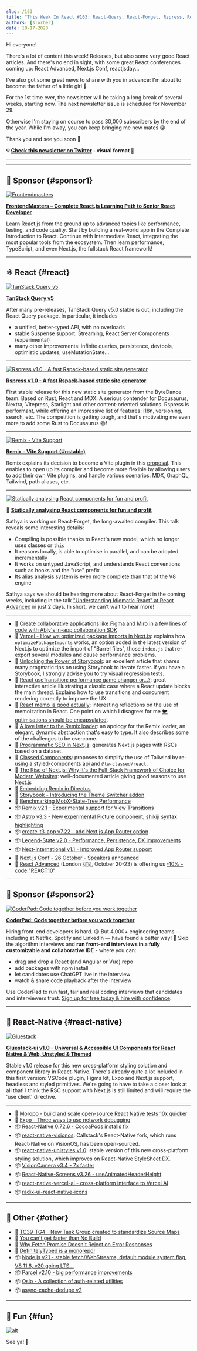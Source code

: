 ```yaml
---
slug: /163
title: "This Week In React #163: React-Query, React-Forget, Rspress, Remix Vite, Next.js Barrels, Storybook, Memo, Transitions, Gluestack, VisionCamera, Unistyles, VisionOS, Expo debugging..."
authors: [slorber]
date: 10-17-2023
---
```


Hi everyone!

There's a lot of content this week! Releases, but also some very good React articles. And there's no end in sight, with some great React conferences coming up: React Advanced, Next.js Conf, reactjsday...

I've also got some great news to share with you in advance: I'm about to become the father of a little girl 🤗

For the 1st time ever, the newsletter will be taking a long break of several weeks, starting now. The next newsletter issue is scheduled for November 29.

Otherwise I'm staying on course to pass 30,000 subscribers by the end of the year. While I'm away, you can keep bringing me new mates 😜

Thank you and see you soon 👋

<!-- truncate -->

**💡 [Check this newsletter on Twitter](https://slo.im/thread) - visual format 🎨**

---


<Support />

---

## 💸 Sponsor {#sponsor1}

[![Frontendmasters](/emails/issues/158/frontendmasters.jpg)](https://frontendmasters.com/learn/react/?utm_source=newsletter&utm_medium=thisweekinreact&utm_campaign=reactpath)

**[FrontendMasters – Complete React.js Learning Path to Senior React Developer](https://frontendmasters.com/learn/react/?utm_source=newsletter&utm_medium=thisweekinreact&utm_campaign=reactpath)**

Learn React.js from the ground up to advanced topics like performance, testing, and code quality. Start by building a real-world app in the Complete Introduction to React. Continue with Intermediate React, integrating the most popular tools from the ecosystem. Then learn performance, TypeScript, and even Next.js, the fullstack React framework!

---

## ⚛️ React {#react}

[![TanStack Query v5](/emails/issues/163/tanstack-query-v5.jpg)](https://tanstack.com/blog/announcing-tanstack-query-v5)

[**TanStack Query v5**](https://tanstack.com/blog/announcing-tanstack-query-v5)

After many pre-releases, TanStack Query v5.0 stable is out, including the React Query package. In particular, it includes

- a unified, better-typed API, with no overloads
- stable Suspense support. Streaming, React Server Components (experimental)
- many other improvements: infinite queries, persistence, devtools, optimistic updates, useMutationState...

---

[![Rspress v1.0 - A fast Rspack-based static site generator](/emails/issues/163/rspress.jpg)](https://github.com/orgs/web-infra-dev/discussions/5)

[**Rspress v1.0 - A fast Rspack-based static site generator**](https://github.com/orgs/web-infra-dev/discussions/5)

First stable release for this new static site generator from the ByteDance team. Based on Rust, React and MDX. A serious contender for Docusaurus, Nextra, Vitepress, Starlight and other content-oriented solutions. Rspress is performant, while offering an impressive list of features: i18n, versioning, search, etc. The competition is getting tough, and that's motivating me even more to add some Rust to Docusaurus 😄!

---

[![Remix - Vite Support](/emails/issues/163/remix-vite.jpg)](https://remix.run/docs/en/dev/future/vite)

[**Remix - Vite Support (Unstable)**](https://remix.run/docs/en/dev/future/vite)

Remix explains its decision to become a Vite plugin in this [proposal](https://github.com/remix-run/remix/discussions/7632). This enables to open up its compiler and become more flexible by allowing users to add their own Vite plugins, and handle various scenarios: MDX, GraphQL, Tailwind, path aliases, etc.

---

[![Statically analysing React components for fun and profit](/emails/issues/163/react-forget.jpg)](https://www.youtube.com/watch?v=kjOacmVsLSE)

🎥 [**Statically analysing React components for fun and profit**](https://www.youtube.com/watch?v=kjOacmVsLSE)

Sathya is working on React-Forget, the long-awaited compiler. This talk reveals some interesting details:

- Compiling is possible thanks to React's new model, which no longer uses classes or `this`
- It reasons locally, is able to optimise in parallel, and can be adopted incrementally
- It works on untyped JavaScript, and understands React conventions such as hooks and the "use" prefix
- Its alias analysis system is even more complete than that of the V8 engine

Sathya says we should be hearing more about React-Forget in the coming weeks, including in the talk ["Understanding Idiomatic React" at React Advanced](https://reactadvanced.com/schedule-offline) in just 2 days. In short, we can't wait to hear more!

---

- 💸 [Create collaborative applications like Figma and Miro in a few lines of code with Ably's in-app collaboration SDK](https://hubs.la/Q023nqgg0)
- 📜 [Vercel - How we optimized package imports in Next.js](https://vercel.com/blog/how-we-optimized-package-imports-in-next-js): explains how `optimizePackageImports` works, an option added in the latest version of Next.js to optimize the import of "Barrel files", those `index.js` that re-export several modules and cause performance problems.
- 📜 [Unlocking the Power of Storybook](https://formidable.com/blog/2023/unlocking-the-power-of-storybook/): an excellent article that shares many pragmatic tips on using Storybook to iterate faster. If you have a Storybook, I strongly advise you to try visual regression tests.
- 📜 [React useTransition: performance game changer or...?](https://www.developerway.com/posts/use-transition): great interactive article illustrating a classic case where a React update blocks the main thread. Explains how to use transitions and concurrent rendering correctly to improve the UX.
- 📜 [React memo is good actually](https://timtech.blog/posts/react-memo-is-good-actually/): interesting reflections on the use of memoization in React. One point on which I disagree: for me [🐦 optimisations should be encapsulated](https://twitter.com/sebastienlorber/status/1709258823582564644).
- 📜 [A love letter to the Remix loader](https://laconicwit.com/a-love-letter-to-the-remix-loader/): an apology for the Remix loader, an elegant, dynamic abstraction that's easy to type. It also describes some of the challenges to be overcome.
- 📜 [Programmatic SEO in Next.js](https://practicalprogrammatic.com/blog/programmatic-seo-in-nextjs/): generates Next.js pages with RSCs based on a dataset.
- 📜 [Classed Components](https://flexible.dev/blog/single-line-components/): proposes to simplify the use of Tailwind by re-using a styled-components api and `@tw-classed/react`.
- 📜 [The Rise of Next.js: Why It's the Full-Stack Framework of Choice for Modern Websites](https://www.felixvemmer.com/blog/why-next-js/): well-documented article giving good reasons to use Next.js
- 📜 [Embedding Remix in Directus](https://echobind.com/post/embedding-remix-in-directus)
- 📜 [Storybook - Introducing the Theme Switcher addon](https://storybook.js.org/blog/introducing-theme-switcher-addon/)
- 📜 [Benchmarking MobX-State-Tree Performance](https://coolsoftware.dev/blog/benchmarking-mobx-state-tree/)
- 📦 [Remix v2.1 - Experimental support for View Transitions](https://github.com/remix-run/remix/releases/tag/remix%402.1.0)
- 📦 [Astro v3.3 - New experimental Picture component, shikiji syntax highlighting](https://astro.build/blog/astro-330/)
- 📦 [create-t3-app v7.22 - add Next.js App Router option](https://github.com/t3-oss/create-t3-app/releases/tag/create-t3-app%407.22.0)
- 📦 [Legend-State v2.0 - Performance, Persistence, DX improvements](https://legendapp.com/open-source/legend-state-v2/)
- 📦 [Next-international v1.1 - Improved App Router support](https://github.com/QuiiBz/next-international/releases/tag/1.1.0)
- 👥 [Next.js Conf - 26 October - Speakers announced](https://nextjs.org/conf/speakers)
- 👥 [React Advanced](https://reactadvanced.com/?utm_source=email&utm_medium=thisweekinreact) (London 🇬🇧, October 20-23) is offering us [\-10% - code "REACT10"](https://ti.to/gitnation/react-advanced-london-2023/discount/REACT10)

<SubscribeFormEmbed placement="middle" />

---

## 💸 Sponsor {#sponsor2}

[![CoderPad: Code together before you work together](/emails/issues/154/coderpad.png)](https://coderpad.io/?utm_medium=3pmedia&utm_source=ThisWeekInReact&utm_campaign=23-Q3-3PMedia-ThisWeekInReact-ACQ-All-Global-Newsletter)

**[CoderPad: Code together before you work together](https://coderpad.io/?utm_medium=3pmedia&utm_source=ThisWeekInReact&utm_campaign=23-Q3-3PMedia-ThisWeekInReact-ACQ-All-Global-Newsletter)**

Hiring front-end developers is hard. 😩 But 4,000+ engineering teams — including at Netflix, Spotify and LinkedIn — have found a better way! 🤠 Skip the algorithm interviews and **run front-end interviews in a fully customizable and collaborative IDE** - where you can:

- drag and drop a React (and Angular or Vue) repo
- add packages with npm install
- let candidates use ChatGPT live in the interview
- watch & share code playback after the interview

Use CoderPad to run fast, fair and real coding interviews that candidates and interviewers trust. [Sign up for free today & hire with confidence](https://coderpad.io/?utm_medium=3pmedia&utm_source=ThisWeekInReact&utm_campaign=23-Q3-3PMedia-ThisWeekInReact-ACQ-All-Global-Newsletter).

---

## 📱 React-Native {#react-native}

[![Gluestack](/emails/issues/163/gluestack.jpg)](https://gluestack.io/ui/v1)

[**Gluestack-ui v1.0 - Universal & Accessible UI Components for React Native & Web, Unstyled & Themed**](https://gluestack.io/ui/v1)

Stable v1.0 release for this new cross-platform styling solution and component library in React-Native. There's already quite a lot included in this first version: VSCode plugin, Figma kit, Expo and Next.js support, headless and styled primitives. We're going to have to take a closer look at all that! I think the RSC support with Next.js is still limited and will require the 'use client' directive.

---

- 💸 [Moropo - build and scale open-source React Native tests 10x quicker](https://www.moropo.com/for-react-native?utm_source=newsletter&utm_medium=emails&utm_campaign=twir-20231018)
- 📜 [Expo - Three ways to use network debugging](https://blog.expo.dev/three-ways-to-use-network-debugging-75fa6118fac6)
- 📦 [React-Native 0.72.6 - CocoaPods installs fix](https://github.com/facebook/react-native/releases/tag/v0.72.6)
- 📦 [react-native-visionos](https://github.com/callstack/react-native-visionos): Callstack's React-Native fork, which runs React-Native on VisionOS, has been open-sourced.
- 📦 [react-native-unistyles v1.0](https://github.com/jpudysz/react-native-unistyles): stable version of this new cross-platform styling solution, which improves on React-Native StyleSheet DX.
- 📦 [VisionCamera v3.4 - 7x faster](https://github.com/mrousavy/react-native-vision-camera/releases/tag/v3.4.0)
- 📦 [React-Native-Screens v3.26 - useAnimatedHeaderHeight](https://github.com/software-mansion/react-native-screens/releases/tag/3.26.0)
- 📦 [react-native-vercel-ai - cross-platform interface to Vercel AI](https://github.com/bidah/react-native-vercel-ai)
- 📦 [radix-ui-react-native-icons](https://github.com/Eronred/radix-ui-react-native-icons)

---

## 🔀 Other {#other}

- 👀 [TC39-TG4 - New Task Group created to standardize Source Maps](https://www.ecma-international.org/news/ecma-tc39-ecmascript-initiates-a-new-task-group-to-standardize-source-maps//)
- 📜 [You can't get faster than No Build](https://world.hey.com/dhh/you-can-t-get-faster-than-no-build-7a44131c)
- 📜 [Why Fetch Promise Doesn't Reject on Error Responses](https://kettanaito.com/blog/why-fetch-promise-doesnt-reject-on-error-responses)
- 📜 [DefinitelyTyped is a monorepo!](https://jakebailey.dev/posts/pnpm-dt-3/)
- 📦 [Node.js v21 - stable fetch/WebStreams, default module system flag, V8 11.8, v20 going LTS...](https://openjsf.org/announcement/2023/10/17/node-js-21-available-now/)
- 📦 [Parcel v2.10 - big performance improvements](https://github.com/parcel-bundler/parcel/releases/tag/v2.10.0)
- 📦 [Oslo - A collection of auth-related utilities](https://github.com/pilcrowOnPaper/oslo)
- 📦 [async-cache-dedupe v2](https://github.com/mcollina/async-cache-dedupe)

---

## 🤭 Fun {#fun}

[![alt](/emails/issues/163/meme.jpg)](https://twitter.com/BHolmesDev/status/1713177728143241403)

See ya! 👋
